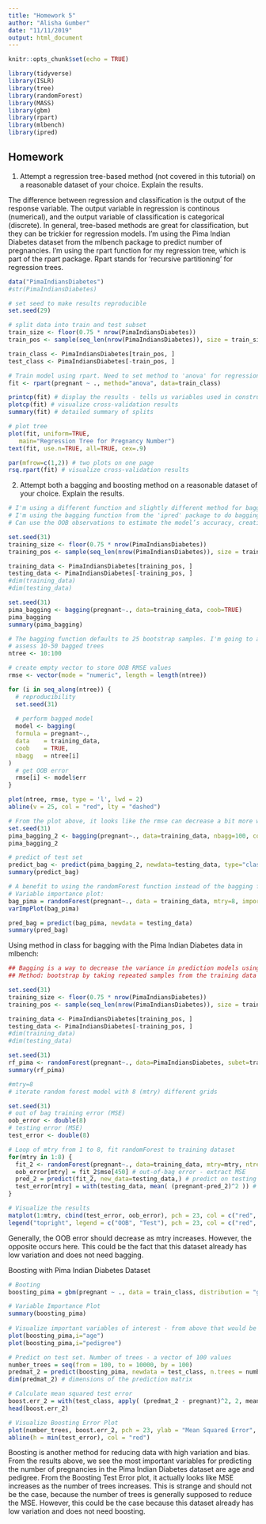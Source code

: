 ```yaml
---
title: "Homework 5"
author: "Alisha Gumber"
date: "11/11/2019"
output: html_document
---
```


```r
knitr::opts_chunk$set(echo = TRUE)
```


```r
library(tidyverse)
library(ISLR)
library(tree)
library(randomForest)
library(MASS)
library(gbm)
library(rpart)
library(mlbench)
library(ipred)
```

## Homework

1. Attempt a regression tree-based method (not covered in this tutorial) on a reasonable dataset of your choice. Explain the results. 

The difference between regression and classification is the output of the response variable. The output variable in regression is continous (numerical), and the output variable of classification is categorical (discrete). In general, tree-based methods are great for classification, but they can be trickier for regression models.
I'm using the Pima Indian Diabetes dataset from the mlbench package to predict number of pregnancies.
I'm using the rpart function for my regression tree, which is part of the rpart package. Rpart stands for 'recursive partitioning' for regression trees.

```r
data("PimaIndiansDiabetes")
#str(PimaIndiansDiabetes)

# set seed to make results reproducible 
set.seed(29)

# split data into train and test subset
train_size <- floor(0.75 * nrow(PimaIndiansDiabetes))
train_pos <- sample(seq_len(nrow(PimaIndiansDiabetes)), size = train_size)

train_class <- PimaIndiansDiabetes[train_pos, ]
test_class <- PimaIndiansDiabetes[-train_pos, ]

# Train model using rpart. Need to set method to 'anova' for regression trees. If method is not chosen, by default, rpart will try to make the best guess as to which method to use.
fit <- rpart(pregnant ~ ., method="anova", data=train_class)

printcp(fit) # display the results - tells us variables used in construction of tree, root node error, and n.
plotcp(fit) # visualize cross-validation results
summary(fit) # detailed summary of splits

# plot tree
plot(fit, uniform=TRUE,
   main="Regression Tree for Pregnancy Number")
text(fit, use.n=TRUE, all=TRUE, cex=.9)

par(mfrow=c(1,2)) # two plots on one page
rsq.rpart(fit) # visualize cross-validation results 


```


2. Attempt both a bagging and boosting method on a reasonable dataset of your choice. Explain the results.


```r
# I'm using a different function and slightly different method for bagging than what was shown in class.
# I'm using the bagging function from the 'ipred' package to do bagging on the dataset. The first argument in the function is what and i'm predicting with what variables (pregnant with all variables). Using the training data from the above step. nbagg=100 means i'm doing a bagging regression tree with 100 bootstrap replications (100 iterations of bagged model). coob=TRUE means it will be computing the out-of-bag error rate.
# Can use the OOB observations to estimate the model’s accuracy, creating a natural cross-validation process.

set.seed(31)
training_size <- floor(0.75 * nrow(PimaIndiansDiabetes))
training_pos <- sample(seq_len(nrow(PimaIndiansDiabetes)), size = training_size)

training_data <- PimaIndiansDiabetes[training_pos, ]
testing_data <- PimaIndiansDiabetes[-training_pos, ]
#dim(training_data)
#dim(testing_data)

set.seed(31)
pima_bagging <- bagging(pregnant~., data=training_data, coob=TRUE)
pima_bagging
summary(pima_bagging)

# The bagging function defaults to 25 bootstrap samples. I'm going to asses the error versus the number of trees. Currently the rmse is 2.6407 with 25 bootstrap samples.
# assess 10-50 bagged trees
ntree <- 10:100

# create empty vector to store OOB RMSE values
rmse <- vector(mode = "numeric", length = length(ntree))

for (i in seq_along(ntree)) {
  # reproducibility
  set.seed(31)
  
  # perform bagged model
  model <- bagging(
  formula = pregnant~.,
  data    = training_data,
  coob    = TRUE,
  nbagg   = ntree[i]
)
  # get OOB error
  rmse[i] <- model$err
}

plot(ntree, rmse, type = 'l', lwd = 2)
abline(v = 25, col = "red", lty = "dashed")

# From the plot above, it looks like the rmse can decrease a bit more with more bootstrap samples. I'm going to increase this to 100.
set.seed(31)
pima_bagging_2 <- bagging(pregnant~., data=training_data, nbagg=100, coob=TRUE)
pima_bagging_2

# predict of test set
predict_bag <- predict(pima_bagging_2, newdata=testing_data, type="class")
summary(predict_bag)

# A benefit to using the randomForest function instead of the bagging function is that we can make a variable importance plot.
# Variable importance plot:
bag_pima = randomForest(pregnant~., data = training_data, mtry=8, importance=TRUE)
varImpPlot(bag_pima)

pred_bag = predict(bag_pima, newdata = testing_data)
summary(pred_bag)
```


Using method in class for bagging with the Pima Indian Diabetes data in mlbench:
```r
## Bagging is a way to decrease the variance in prediction models using decision trees. 
## Method: bootstrap by taking repeated samples from the training data set. Generate B different bootstrapped training data sets. Then train our method of the bth bootstrapped training set, and average all the predictions

set.seed(31)
training_size <- floor(0.75 * nrow(PimaIndiansDiabetes))
training_pos <- sample(seq_len(nrow(PimaIndiansDiabetes)), size = training_size)

training_data <- PimaIndiansDiabetes[training_pos, ]
testing_data <- PimaIndiansDiabetes[-training_pos, ]
#dim(training_data)
#dim(testing_data)

set.seed(31)
rf_pima <- randomForest(pregnant~., data=PimaIndiansDiabetes, subet=training_data)
summary(rf_pima)

#mtry=8
# iterate random forest model with 8 (mtry) different grids

set.seed(31)
# out of bag training error (MSE)
oob_error <- double(8)
# testing error (MSE)
test_error <- double(8)

# Loop of mtry from 1 to 8, fit randomForest to training dataset
for(mtry in 1:8) {
  fit_2 <- randomForest(pregnant~., data=training_data, mtry=mtry, ntree=450)
  oob_error[mtry] = fit_2$mse[450] # out-of-bag error - extract MSE
  pred_2 = predict(fit_2, new_data=testing_data,) # predict on testing data
  test_error[mtry] = with(testing_data, mean( (pregnant-pred_2)^2 )) # compute testing error
}

# Visualize the results
matplot(1:mtry, cbind(test_error, oob_error), pch = 23, col = c("red", "blue"), type = "b", ylab="Mean Squared Error")
legend("topright", legend = c("OOB", "Test"), pch = 23, col = c("red", "blue"))

```

Generally, the OOB error should decrease as mtry increases. However, the opposite occurs here. This could be the fact that this dataset already has low variation and does not need bagging. 


Boosting with Pima Indian Diabetes Dataset
```r
# Booting
boosting_pima = gbm(pregnant ~ ., data = train_class, distribution = "gaussian", n.trees = 10000, shrinkage = 0.01, interaction.depth = 4)

# Variable Importance Plot
summary(boosting_pima)
 
# Visualize important variables of interest - from above that would be age and pedigree
plot(boosting_pima,i="age")
plot(boosting_pima,i="pedigree")

# Predict on test set. Number of trees - a vector of 100 values
number_trees = seq(from = 100, to = 10000, by = 100)
predmat_2 = predict(boosting_pima, newdata = test_class, n.trees = number_trees) # generate prediction matrix for each tree
dim(predmat_2) # dimensions of the prediction matrix

# Calculate mean squared test error
boost.err_2 = with(test_class, apply( (predmat_2 - pregnant)^2, 2, mean) )
head(boost.err_2)

# Visualize Boosting Error Plot
plot(number_trees, boost.err_2, pch = 23, ylab = "Mean Squared Error", xlab = "# Trees", main = "Boosting Test Error")
abline(h = min(test_error), col = "red")

```

Boosting is another method for reducing data with high variation and bias. From the results above, we see the most important variables for predicting the number of pregnancies in the Pima Indian Diabetes dataset are age and pedigree. From the Boosting Test Error plot, it actually looks like MSE increases as the number of trees increases. This is strange and should not be the case, because the number of trees is generally supposed to reduce the MSE. However, this could be the case because this dataset already has low variation and does not need boosting.